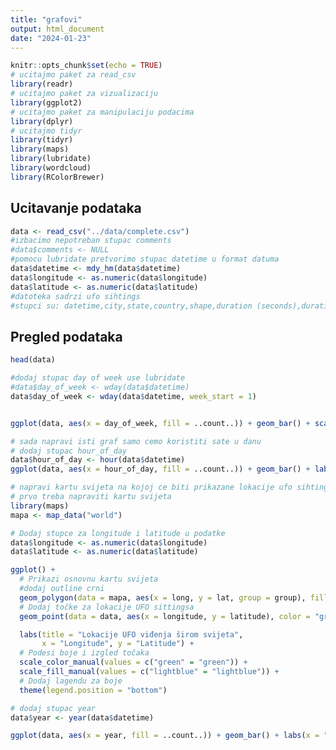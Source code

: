 ---
title: "grafovi"
output: html_document
date: "2024-01-23"
---

```{r setup, include=FALSE}
knitr::opts_chunk$set(echo = TRUE)
# ucitajmo paket za read_csv
library(readr)
# ucitajmo paket za vizualizaciju
library(ggplot2)
# ucitajmo paket za manipulaciju podacima
library(dplyr)
# ucitajmo tidyr
library(tidyr)
library(maps)
library(lubridate)
library(wordcloud)
library(RColorBrewer)

```

## Ucitavanje podataka

```{r}
data <- read_csv("../data/complete.csv")
#izbacimo nepotreban stupac comments
#data$comments <- NULL
#pomocu lubridate pretvorimo stupac datetime u format datuma
data$datetime <- mdy_hm(data$datetime)
data$longitude <- as.numeric(data$longitude)
data$latitude <- as.numeric(data$latitude)
#datoteka sadrzi ufo sihtings
#stupci su: datetime,city,state,country,shape,duration (seconds),duration (hours/min),comments,date posted,latitude,longitude
```

## Pregled podataka

```{r}
head(data)
```


```{r}
#dodaj stupac day of week use lubridate
#data$day_of_week <- wday(data$datetime)
data$day_of_week <- wday(data$datetime, week_start = 1)


ggplot(data, aes(x = day_of_week, fill = ..count..)) + geom_bar() + scale_x_continuous(breaks = c(1,2,3,4,5,6,7), labels = c("Pon", "Uto", "Sri", "Čet", "Pet", "Sub", "Ned")) + labs(x = "Dan u tjednu", y = "Broj UFO viđenja", title = "Broj UFO viđenja po danima u tjednu") + scale_fill_gradient(low = "lightgreen", high = "darkgreen")
```



```{r}
# sada napravi isti graf samo cemo koristiti sate u danu
# dodaj stupac hour_of_day
data$hour_of_day <- hour(data$datetime)
ggplot(data, aes(x = hour_of_day, fill = ..count..)) + geom_bar() + labs(x = "Sat u danu", y = "Broj UFO viđenja", title = "Broj UFO viđenja po satima u danu") + scale_fill_gradient(low = "lightgreen", high = "darkgreen") +  scale_x_continuous(breaks =  seq(0, 23, by = 1))
```

```{r}
# napravi kartu svijeta na kojoj ce biti prikazane lokacije ufo sihtingsa
# prvo treba napraviti kartu svijeta
library(maps)
mapa <- map_data("world")

# Dodaj stupce za longitude i latitude u podatke
data$longitude <- as.numeric(data$longitude)
data$latitude <- as.numeric(data$latitude)

ggplot() +
  # Prikazi osnovnu kartu svijeta
  #dodaj outline crni 
  geom_polygon(data = mapa, aes(x = long, y = lat, group = group), fill = "lightgray") +
  # Dodaj točke za lokacije UFO sittingsa
  geom_point(data = data, aes(x = longitude, y = latitude), color = "green", alpha = 0.5) +

  labs(title = "Lokacije UFO viđenja širom svijeta",
       x = "Longitude", y = "Latitude") +
  # Podesi boje i izgled točaka
  scale_color_manual(values = c("green" = "green")) +
  scale_fill_manual(values = c("lightblue" = "lightblue")) +
  # Dodaj lagendu za boje
  theme(legend.position = "bottom")
```

```{r}
# dodaj stupac year
data$year <- year(data$datetime)

ggplot(data, aes(x = year, fill = ..count..)) + geom_bar() + labs(x = "Godina", y = "Broj UFO viđenja", title = "Broj UFO viđenja po godinama") + scale_fill_gradient(low = "lightgreen", high = "darkgreen") + xlim(c(1949,2015))
```

